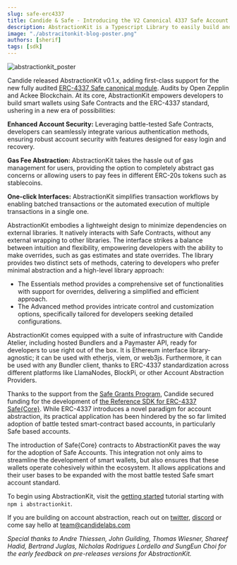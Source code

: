 ```yaml
---
slug: safe-erc4337
title: Candide & Safe - Introducing the V2 Canonical 4337 Safe Account to AbstractionKit
description: AbstractionKit is a Typescript Library to easily build and send ERC-4337 UserOperations, with first class support for Safe Accounts.
image: "./abstracitonkit-blog-poster.png"
authors: [sherif]
tags: [sdk]
---
```


![abstractionkit_poster](./abstracitonkit-blog-poster.png)

Candide released AbstractionKit v0.1.x, adding first-class support for the new fully audited [ERC-4337 Safe canonical module](https://github.com/safe-global/safe-modules/tree/main/modules/4337). Audits by Open Zepplin and Ackee Blockchain. At its core, AbstractionKit empowers developers to build smart wallets using Safe Contracts and the ERC-4337 standard, ushering in a new era of possibilities:

**Enhanced Account Security:** Leveraging battle-tested Safe Contracts, developers can seamlessly integrate various authentication methods, ensuring robust account security with features designed for easy login and recovery.

**Gas Fee Abstraction:** AbstractionKit takes the hassle out of gas management for users, providing the option to completely abstract gas concerns or allowing users to pay fees in different ERC-20s tokens such as stablecoins.

**One-click Interfaces:** AbstractionKit simplifies transaction workflows by enabling batched transactions or the automated execution of multiple transactions in a single one.

AbstractionKit embodies a lightweight design to minimize dependencies on external libraries. It natively interacts with Safe Contracts, without any external wrapping to other libraries. The interface strikes a balance between intuition and flexibility, empowering developers with the ability to make overrides, such as gas estimates and state overrides. The library provides two distinct sets of methods, catering to developers who prefer minimal abstraction and a high-level library approach:

- The Essentials method provides a comprehensive set of functionalities with support for overrides, delivering a simplified and efficient approach.
- The Advanced method provides intricate control and customization options, specifically tailored for developers seeking detailed configurations.

AbstractionKit comes equipped with a suite of infrastructure with Candide Atelier, including hosted Bundlers and a Paymaster API, ready for developers to use right out of the box. It is Ethereum interface library-agnostic; it can be used with etherjs, viem, or web3js. Furthermore, it can be used with any Bundler client, thanks to ERC-4337 standardization across different platforms like LlamaNodes, BlockPi, or other Account Abstraction Providers.

Thanks to the support from the [Safe Grants Program](https://grants.safe.global), Candide secured funding for the development of [the Reference SDK for ERC-4337 Safe{Core}](https://x.com/candidelabs/status/1724792946313269356?s=20). While ERC-4337 introduces a novel paradigm for account abstraction, its practical application has been hindered by the so far limited adoption of battle tested smart-contract based accounts, in particularly Safe based accounts.

The introduction of Safe{Core} contracts to AbstractionKit paves the way for the adoption of Safe Accounts. This integration not only aims to streamline the development of smart wallets, but also ensures that these wallets operate cohesively within the ecosystem. It allows applications and their user bases to be expanded with the most battle tested Safe smart account standard.

To begin using AbstractionKit, visit the [getting started](https://docs.candide.dev/wallet/atelier-intro/) tutorial starting with `npm i abstractionkit`.

If you are building on account abstraction, reach out on [twitter](https://twitter.com/@candidelabs), [discord](https://discord.gg/NM5HakA9nC) or come say hello at team@candidelabs.com

*Special thanks to Andre Thiessen, John Guilding, Thomas Wiesner, Shareef Hadid, Bertrand Juglas, Nicholas Rodrigues Lordello and SungEun Choi for the early feedback on pre-releases versions for AbstractionKit.*
